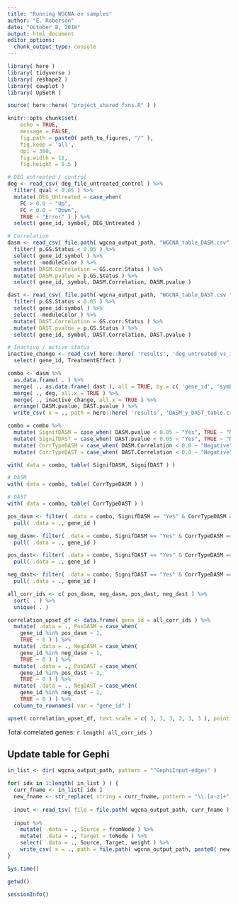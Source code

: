 ```yaml
---
title: "Running WGCNA on samples"
author: "E. Roberson"
date: "October 8, 2018"
output: html_document
editor_options: 
  chunk_output_type: console
---
```


```r
library( here )
library( tidyverse )
library( reshape2 )
library( cowplot )
library( UpSetR )
```

```r
source( here::here( "project_shared_fxns.R" ) )
```

```r
knitr::opts_chunk$set(
	echo = TRUE,
	message = FALSE,
	fig.path = paste0( path_to_figures, "/" ),
	fig.keep = 'all',
	dpi = 300,
	fig.width = 11,
	fig.height = 8.5 )
```

```r
# DEG untreated / control
deg <- read_csv( deg_file_untreated_control ) %>%
  filter( qval < 0.05 ) %>%
  mutate( DEG_Untreated = case_when( 
    FC > 0.0 ~ "Up",
    FC < 0.0 ~ "Down",
    TRUE ~ "Error" ) ) %>%
  select( gene_id, symbol, DEG_Untreated )

# Correlation
dasm <- read_csv( file.path( wgcna_output_path, "WGCNA_table_DASM.csv" ) ) %>%
  filter( p.GS.Status < 0.05 ) %>%
  select( gene_id:symbol ) %>%
  select( -moduleColor ) %>%
  mutate( DASM.Correlation = GS.corr.Status ) %>%
  mutate( DASM.pvalue = p.GS.Status ) %>%
  select( gene_id, symbol, DASM.Correlation, DASM.pvalue )

dast <- read_csv( file.path( wgcna_output_path, "WGCNA_table_DAST.csv " ) ) %>%
  filter( p.GS.Status < 0.05 ) %>%
  select( gene_id:symbol ) %>%
  select( -moduleColor ) %>%
  mutate( DAST.Correlation = GS.corr.Status ) %>%
  mutate( DAST.pvalue = p.GS.Status ) %>%
  select( gene_id, symbol, DAST.Correlation, DAST.pvalue )

# Inactive / active status
inactive_change <- read_csv( here::here( 'results', 'deg_untreated_vs_inactive_paired_with_treateffect.csv' ) ) %>%
  select( gene_id, TreatmentEffect )
```

```r
combo <- dasm %>%
  as.data.frame( . ) %>%
  merge( ., as.data.frame( dast ), all = TRUE, by = c( 'gene_id', 'symbol' ) ) %>%
  merge( ., deg, all.x = TRUE ) %>%
  merge( ., inactive_change, all.x = TRUE ) %>%
  arrange( DASM.pvalue, DAST.pvalue ) %>%
  write_csv( x = ., path = here::here( 'results', 'DASM_y_DAST_table.csv' ) )

combo = combo %>%
  mutate( SignifDASM = case_when( DASM.pvalue < 0.05 ~ "Yes", TRUE ~ "No" ) ) %>%
  mutate( SignifDAST = case_when( DAST.pvalue < 0.05 ~ "Yes", TRUE ~ "No" ) ) %>%
  mutate( CorrTypeDASM = case_when( DASM.Correlation < 0.0 ~ "Negative", TRUE ~ "Positive" ) ) %>%
  mutate( CorrTypeDAST = case_when( DAST.Correlation < 0.0 ~ "Negative", TRUE ~ "Positive" ) )

with( data = combo, table( SignifDASM, SignifDAST ) )

# DASM
with( data = combo, table( CorrTypeDASM ) )

# DAST
with( data = combo, table( CorrTypeDAST ) )
```

```r
pos_dasm <- filter( .data = combo, SignifDASM == "Yes" & CorrTypeDASM == "Positive" ) %>%
  pull( .data = ., gene_id )

neg_dasm<- filter( .data = combo, SignifDASM == "Yes" & CorrTypeDASM == "Negative" ) %>%
  pull( .data = ., gene_id )

pos_dast<- filter( .data = combo, SignifDAST == "Yes" & CorrTypeDASM == "Positive" ) %>%
  pull( .data = ., gene_id )

neg_dast<- filter( .data = combo, SignifDAST == "Yes" & CorrTypeDASM == "Negative" ) %>%
  pull( .data = ., gene_id )

all_corr_ids <- c( pos_dasm, neg_dasm, pos_dast, neg_dast ) %>%
  sort( . ) %>%
  unique( . )

correlation_upset_df <- data.frame( gene_id = all_corr_ids ) %>%
  mutate( .data = ., PosDASM = case_when(
    gene_id %in% pos_dasm ~ 1,
    TRUE ~ 0 ) ) %>%
  mutate( .data = ., NegDASM = case_when(
    gene_id %in% neg_dasm ~ 1,
    TRUE ~ 0 ) ) %>%
  mutate( .data = ., PosDAST = case_when(
    gene_id %in% pos_dast ~ 1,
    TRUE ~ 0 ) ) %>%
  mutate( .data = ., NegDAST = case_when(
    gene_id %in% neg_dast ~ 1,
    TRUE ~ 0 ) ) %>%
  column_to_rownames( var = "gene_id" )

upset( correlation_upset_df, text.scale = c( 3, 3, 3, 2, 3, 3 ), point.size = 5, line.size = 2, nintersects = NA )
```

Total correlated genes: `r length( all_corr_ids )`

## Update table for Gephi
```r
in_list <- dir( wgcna_output_path, pattern = "^GephiInput-edges" )

for( idx in 1:length( in_list ) ) {
  curr_fname <- in_list[ idx ]
  new_fname <- str_replace( string = curr_fname, pattern = "\\.[a-z]+", replacement = "" )
  
  input <- read_tsv( file = file.path( wgcna_output_path, curr_fname ), col_names = TRUE )
  
  input %>%
    mutate( .data = ., Source = fromNode ) %>%
    mutate( .data = ., Target = toNode ) %>%
    select( .data = ., Source, Target, weight ) %>%
    write_csv( x = ., path = file.path( wgcna_output_path, paste0( new_fname, ".csv" ) ) )
}
```

```r
Sys.time()

getwd()
  
sessionInfo()
```
